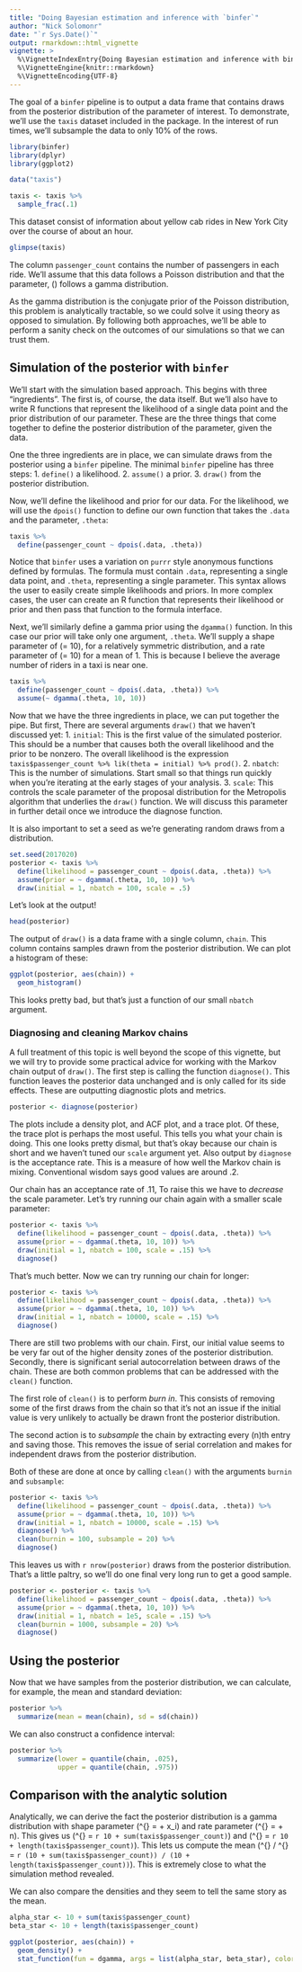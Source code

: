 ```yaml
---
title: "Doing Bayesian estimation and inference with `binfer`"
author: "Nick Solomonr"
date: "`r Sys.Date()`"
output: rmarkdown::html_vignette
vignette: >
  %\VignetteIndexEntry{Doing Bayesian estimation and inference with binfer}
  %\VignetteEngine{knitr::rmarkdown}
  %\VignetteEncoding{UTF-8}
---
```


The goal of a `binfer` pipeline is to output a data frame that contains draws from the posterior distribution of the parameter of interest. To demonstrate, we'll use the `taxis` dataset included in the package. In the interest of run times, we'll subsample the data to only 10% of the rows.

```r
library(binfer)
library(dplyr)
library(ggplot2)

data("taxis")

taxis <- taxis %>% 
  sample_frac(.1)
```

This dataset consist of information about yellow cab rides in New York City over the course of about an hour.

```r
glimpse(taxis)
```

The column `passenger_count` contains the number of passengers in each ride. We'll assume that this data follows a Poisson distribution and that the parameter, \(\lambda\) follows a gamma distribution.

As the gamma distribution is the conjugate prior of the Poisson distribution, this problem is analytically tractable, so we could solve it using theory as opposed to simulation. By following both approaches, we'll be able to perform a sanity check on the outcomes of our simulations so that we can trust them.

## Simulation of the posterior with `binfer`

We'll start with the simulation based approach. This begins with three "ingredients". The first is, of course, the data itself. But we'll also have to write R functions that represent the likelihood of a single data point and the prior distribution of our parameter. These are the three things that come together to define the posterior distribution of the parameter, given the data.

One the three ingredients are in place, we can simulate draws from the posterior using a `binfer` pipeline. The minimal `binfer` pipeline has three steps:
1. `define()` a likelihood.
2. `assume()` a prior.
3. `draw()` from the posterior distribution.

Now, we'll define the likelihood and prior for our data. For the likelihood, we will use the `dpois()` function to define our own function that takes the `.data` and the parameter, `.theta`:

```r
taxis %>% 
  define(passenger_count ~ dpois(.data, .theta))
```

Notice that `binfer` uses a variation on `purrr` style anonymous functions defined by formulas. The formula must contain `.data`, representing a single data point, and `.theta`, representing a single parameter. This syntax allows the user to easily create simple likelihoods and priors. In more complex cases, the user can create an R function that represents their likelihood or prior and then pass that function to the formula interface.

Next, we'll similarly define a gamma prior using the `dgamma()` function. In this case our prior will take only one argument, `.theta`. We'll supply a shape parameter of \(\alpha = 10\), for a relatively symmetric distribution, and a rate parameter of \(\beta = 10\) for a mean of 1. This is because I believe the average number of riders in a taxi is near one.

```r
taxis %>% 
  define(passenger_count ~ dpois(.data, .theta)) %>% 
  assume(~ dgamma(.theta, 10, 10))
```

Now that we have the three ingredients in place, we can put together the pipe. But first, There are several arguments `draw()` that we haven't discussed yet:
1. `initial`: This is the first value of the simulated posterior. This should be a number that causes both the overall likelihood and the prior to be nonzero. The overall likelihood is the expression `taxis$passenger_count %>% lik(theta = initial) %>% prod()`.
2. `nbatch`: This is the number of simulations. Start small so that things run quickly when you're iterating at the early stages of your analysis.
3. `scale`: This controls the scale parameter of the proposal distribution for the Metropolis algorithm that underlies the `draw()` function. We will discuss this parameter in further detail once we introduce the diagnose function.

It is also important to set a seed as we're generating random draws from a distribution.

```r
set.seed(2017020)
posterior <- taxis %>% 
  define(likelihood = passenger_count ~ dpois(.data, .theta)) %>% 
  assume(prior = ~ dgamma(.theta, 10, 10)) %>% 
  draw(initial = 1, nbatch = 100, scale = .5)
```

Let's look at the output!

```r
head(posterior)
```

The output of `draw()` is a data frame with a single column, `chain`. This column contains samples
drawn from the posterior distribution. We can plot a histogram of these:

```r
ggplot(posterior, aes(chain)) +
  geom_histogram()
```

This looks pretty bad, but that's just a function of our small `nbatch` argument.

### Diagnosing and cleaning Markov chains

A full treatment of this topic is well beyond the scope of this vignette, but we will try to provide some practical advice for working with the Markov chain output of `draw()`. The first step is calling the function `diagnose()`. This function leaves the posterior data unchanged and is only called for its side effects. These are outputting diagnostic plots and metrics.

```r
posterior <- diagnose(posterior)
```

The plots include a density plot, and ACF plot, and a trace plot. Of these, the trace plot is perhaps the most useful. This tells you what your chain is doing. This one looks pretty dismal, but that's okay because our chain is short and we haven't tuned our `scale` argument yet. Also output by `diagnose` is the acceptance rate. This is a measure of how well the Markov chain is mixing. Conventional wisdom says good values are around .2.

Our chain has an acceptance rate of .11, To raise this we have to *decrease* the scale parameter.
Let's try running our chain again with a smaller scale parameter:

```r
posterior <- taxis %>% 
  define(likelihood = passenger_count ~ dpois(.data, .theta)) %>% 
  assume(prior = ~ dgamma(.theta, 10, 10)) %>% 
  draw(initial = 1, nbatch = 100, scale = .15) %>% 
  diagnose()
```

That's much better. Now we can try running our chain for longer:

```r
posterior <- taxis %>% 
  define(likelihood = passenger_count ~ dpois(.data, .theta)) %>% 
  assume(prior = ~ dgamma(.theta, 10, 10)) %>% 
  draw(initial = 1, nbatch = 10000, scale = .15) %>% 
  diagnose()
```

There are still two problems with our chain. First, our initial value seems to be very far out of the higher density zones of the posterior distribution. Secondly, there is significant serial autocorrelation between draws of the chain. These are both common problems that can be addressed with the `clean()` function.

The first role of `clean()` is to perform *burn in*. This consists of removing some of the first draws from the chain so that it's not an issue if the initial value is very unlikely to actually be drawn front the posterior distribution.

The second action is to *subsample* the chain by extracting every \(n\)th entry and saving those. This removes the issue of serial correlation and makes for independent draws from the posterior distribution.

Both of these are done at once by calling `clean()` with the arguments `burnin` and `subsample`:

```r
posterior <- taxis %>% 
  define(likelihood = passenger_count ~ dpois(.data, .theta)) %>% 
  assume(prior = ~ dgamma(.theta, 10, 10)) %>% 
  draw(initial = 1, nbatch = 10000, scale = .15) %>% 
  diagnose() %>% 
  clean(burnin = 100, subsample = 20) %>% 
  diagnose()
```

This leaves us with `r nrow(posterior)` draws from the posterior distribution. That's a little paltry, so we'll do one final very long run to get a good sample.

```r
posterior <- posterior <- taxis %>% 
  define(likelihood = passenger_count ~ dpois(.data, .theta)) %>% 
  assume(prior = ~ dgamma(.theta, 10, 10)) %>% 
  draw(initial = 1, nbatch = 1e5, scale = .15) %>% 
  clean(burnin = 1000, subsample = 20) %>% 
  diagnose()
```


## Using the posterior

Now that we have samples from the posterior distribution, we can calculate, for example, the mean and standard deviation:

```r
posterior %>% 
  summarize(mean = mean(chain), sd = sd(chain))
```


We can also construct a confidence interval:

```r
posterior %>% 
  summarize(lower = quantile(chain, .025),
            upper = quantile(chain, .975))
```

## Comparison with the analytic solution

Analytically, we can derive the fact the posterior distribution is a gamma distribution with shape parameter \(\alpha^{\ast} = \alpha + \sum x_i\) and rate parameter \(\beta^{\ast} = \beta + n\). This gives us \(\alpha^{\ast} = `r 10 + sum(taxis$passenger_count)`\) and \(\beta^{\ast} = `r 10 + length(taxis$passenger_count)`\).  This lets us compute the mean \(\alpha^{\ast} / \beta^{\ast} = `r (10 + sum(taxis$passenger_count)) / (10 + length(taxis$passenger_count))`\). This is extremely close to what the simulation method revealed.

We can also compare the densities and they seem to tell the same story as the mean.

```r
alpha_star <- 10 + sum(taxis$passenger_count)
beta_star <- 10 + length(taxis$passenger_count)

ggplot(posterior, aes(chain)) + 
  geom_density() +
  stat_function(fun = dgamma, args = list(alpha_star, beta_star), color = "red")

```

